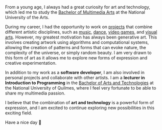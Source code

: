
<Layout>

From a young age, I always had a great curiosity for art and technology,
which led me to study the [Bachelor of Multimedia Arts](https://multimedia.una.edu.ar/carreras/licenciatura-en-artes-multimediales_16580)
at the National University of the Arts.

During my career, I had the opportunity to work on
[projects](/work) that combine different artistic disciplines,
such as [music](/work/music), [dance](/works/fractal), [video games](/lab/snacks),
and [visual arts](/works/hasta-las-estrellas). However, my greatest motivation
has always been generative art. This involves creating artwork using algorithms and computational systems, allowing the creation of patterns and forms that can evoke nature, the complexity of the universe, or simply random beauty. I am very
drawn to this form of art as it allows me to explore new forms of
expression and creative experimentation.

In addition to my work as a **software developer**,
I am also involved in personal projects and collaborate with other
artists. I am a
**lecturer in Introduction to Programming** in the [Bachelor of Arts and Technologies](https://artesytecnologias.unq.edu.ar/)
at the National University of Quilmes, where I feel very fortunate to be able
to share my multimedia passion.

I believe that the combination of **art and technology** is a powerful form
of expression, and I am excited to continue exploring new possibilities in this
exciting field.

Have a nice day 👋

</Layout>
